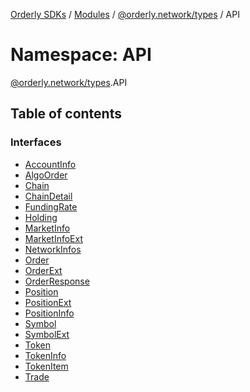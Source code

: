 [Orderly SDKs](/sdks/tech-doc/README) / [Modules](/sdks/tech-doc/modules) / [@orderly.network/types](/sdks/tech-doc/modules/orderly_network_types) / API

# Namespace: API

[@orderly.network/types](/sdks/tech-doc/modules/orderly_network_types).API

## Table of contents

### Interfaces

- [AccountInfo](/sdks/tech-doc/interfaces/orderly_network_types.API.AccountInfo)
- [AlgoOrder](/sdks/tech-doc/interfaces/orderly_network_types.API.AlgoOrder)
- [Chain](/sdks/tech-doc/interfaces/orderly_network_types.API.Chain)
- [ChainDetail](/sdks/tech-doc/interfaces/orderly_network_types.API.ChainDetail)
- [FundingRate](/sdks/tech-doc/interfaces/orderly_network_types.API.FundingRate)
- [Holding](/sdks/tech-doc/interfaces/orderly_network_types.API.Holding)
- [MarketInfo](/sdks/tech-doc/interfaces/orderly_network_types.API.MarketInfo)
- [MarketInfoExt](/sdks/tech-doc/interfaces/orderly_network_types.API.MarketInfoExt)
- [NetworkInfos](/sdks/tech-doc/interfaces/orderly_network_types.API.NetworkInfos)
- [Order](/sdks/tech-doc/interfaces/orderly_network_types.API.Order)
- [OrderExt](/sdks/tech-doc/interfaces/orderly_network_types.API.OrderExt)
- [OrderResponse](/sdks/tech-doc/interfaces/orderly_network_types.API.OrderResponse)
- [Position](/sdks/tech-doc/interfaces/orderly_network_types.API.Position)
- [PositionExt](/sdks/tech-doc/interfaces/orderly_network_types.API.PositionExt)
- [PositionInfo](/sdks/tech-doc/interfaces/orderly_network_types.API.PositionInfo)
- [Symbol](/sdks/tech-doc/interfaces/orderly_network_types.API.Symbol)
- [SymbolExt](/sdks/tech-doc/interfaces/orderly_network_types.API.SymbolExt)
- [Token](/sdks/tech-doc/interfaces/orderly_network_types.API.Token)
- [TokenInfo](/sdks/tech-doc/interfaces/orderly_network_types.API.TokenInfo)
- [TokenItem](/sdks/tech-doc/interfaces/orderly_network_types.API.TokenItem)
- [Trade](/sdks/tech-doc/interfaces/orderly_network_types.API.Trade)
